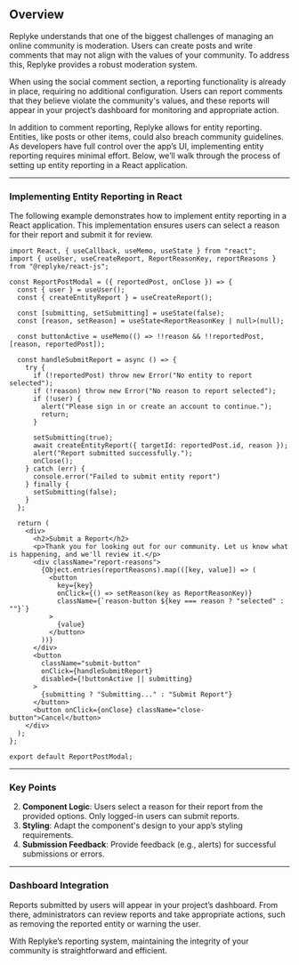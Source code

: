 ## Overview
Replyke understands that one of the biggest challenges of managing an online community is moderation. Users can create posts and write comments that may not align with the values of your community. To address this, Replyke provides a robust moderation system.

When using the social comment section, a reporting functionality is already in place, requiring no additional configuration. Users can report comments that they believe violate the community's values, and these reports will appear in your project’s dashboard for monitoring and appropriate action.

In addition to comment reporting, Replyke allows for entity reporting. Entities, like posts or other items, could also breach community guidelines. As developers have full control over the app’s UI, implementing entity reporting requires minimal effort. Below, we’ll walk through the process of setting up entity reporting in a React application.

---

### Implementing Entity Reporting in React
The following example demonstrates how to implement entity reporting in a React application. This implementation ensures users can select a reason for their report and submit it for review.

```tsx
import React, { useCallback, useMemo, useState } from "react";
import { useUser, useCreateReport, ReportReasonKey, reportReasons } from "@replyke/react-js";

const ReportPostModal = ({ reportedPost, onClose }) => {
  const { user } = useUser();
  const { createEntityReport } = useCreateReport();

  const [submitting, setSubmitting] = useState(false);
  const [reason, setReason] = useState<ReportReasonKey | null>(null);

  const buttonActive = useMemo(() => !!reason && !!reportedPost, [reason, reportedPost]);

  const handleSubmitReport = async () => {
    try {
      if (!reportedPost) throw new Error("No entity to report selected");
      if (!reason) throw new Error("No reason to report selected");
      if (!user) {
        alert("Please sign in or create an account to continue.");
        return;
      }

      setSubmitting(true);
      await createEntityReport({ targetId: reportedPost.id, reason });
      alert("Report submitted successfully.");
      onClose();
    } catch (err) {
      console.error("Failed to submit entity report")
    } finally {
      setSubmitting(false);
    }
  };

  return (
    <div>
      <h2>Submit a Report</h2>
      <p>Thank you for looking out for our community. Let us know what is happening, and we'll review it.</p>
      <div className="report-reasons">
        {Object.entries(reportReasons).map(([key, value]) => (
          <button
            key={key}
            onClick={() => setReason(key as ReportReasonKey)}
            className={`reason-button ${key === reason ? "selected" : ""}`}
          >
            {value}
          </button>
        ))}
      </div>
      <button
        className="submit-button"
        onClick={handleSubmitReport}
        disabled={!buttonActive || submitting}
      >
        {submitting ? "Submitting..." : "Submit Report"}
      </button>
      <button onClick={onClose} className="close-button">Cancel</button>
    </div>
  );
};

export default ReportPostModal;
```

---

### Key Points
2. **Component Logic**: Users select a reason for their report from the provided options. Only logged-in users can submit reports.
3. **Styling**: Adapt the component's design to your app’s styling requirements.
4. **Submission Feedback**: Provide feedback (e.g., alerts) for successful submissions or errors.

---

### Dashboard Integration
Reports submitted by users will appear in your project’s dashboard. From there, administrators can review reports and take appropriate actions, such as removing the reported entity or warning the user.

With Replyke’s reporting system, maintaining the integrity of your community is straightforward and efficient.

